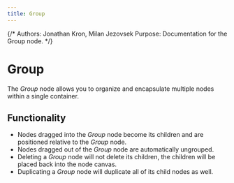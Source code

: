 ```yaml
---
title: Group
---
```


{/*
Authors: Jonathan Kron, Milan Jezovsek
Purpose: Documentation for the Group node.
*/}

# Group

The _Group_ node allows you to organize and encapsulate multiple nodes within a single container.

## Functionality

- Nodes dragged into the _Group_ node become its children and are positioned relative to the _Group_ node.
- Nodes dragged out of the _Group_ node are automatically ungrouped.
- Deleting a _Group_ node will not delete its children, the children will be placed back into the node canvas.
- Duplicating a _Group_ node will duplicate all of its child nodes as well.

<DocsNodeEditor type="Group" />
